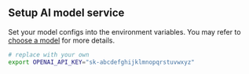 ## Setup AI model service

Set your model configs into the environment variables. You may refer to [choose a model](../choose-a-model) for more details.

```bash
# replace with your own
export OPENAI_API_KEY="sk-abcdefghijklmnopqrstuvwxyz"
```

